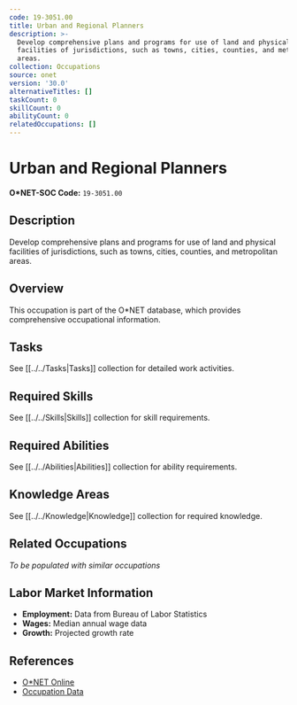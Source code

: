 ```yaml
---
code: 19-3051.00
title: Urban and Regional Planners
description: >-
  Develop comprehensive plans and programs for use of land and physical
  facilities of jurisdictions, such as towns, cities, counties, and metropolitan
  areas.
collection: Occupations
source: onet
version: '30.0'
alternativeTitles: []
taskCount: 0
skillCount: 0
abilityCount: 0
relatedOccupations: []
---
```

# Urban and Regional Planners

**O*NET-SOC Code:** `19-3051.00`

## Description

Develop comprehensive plans and programs for use of land and physical facilities of jurisdictions, such as towns, cities, counties, and metropolitan areas.

## Overview

This occupation is part of the O*NET database, which provides comprehensive occupational information.

## Tasks

See [[../../Tasks|Tasks]] collection for detailed work activities.

## Required Skills

See [[../../Skills|Skills]] collection for skill requirements.

## Required Abilities

See [[../../Abilities|Abilities]] collection for ability requirements.

## Knowledge Areas

See [[../../Knowledge|Knowledge]] collection for required knowledge.

## Related Occupations

*To be populated with similar occupations*

## Labor Market Information

- **Employment:** Data from Bureau of Labor Statistics
- **Wages:** Median annual wage data
- **Growth:** Projected growth rate

## References

- [O*NET Online](https://www.onetonline.org/link/summary/19-3051.00)
- [Occupation Data](https://www.onetcenter.org/)
